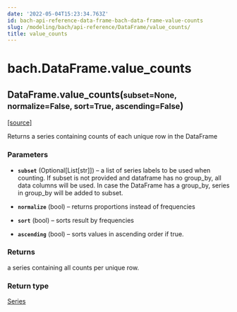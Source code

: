 ```yaml
---
date: '2022-05-04T15:23:34.763Z'
id: bach-api-reference-data-frame-bach-data-frame-value-counts
slug: /modeling/bach/api-reference/DataFrame/value_counts/
title: value_counts
---
```


# bach.DataFrame.value_counts

<div className="method">

<h2 className="signature-method"><span className="additional-name">DataFrame.</span><span className="name">value_counts(</span><small className="parameter-list"><span className="parameter" id="subset">subset=None</span>, <span className="parameter" id="normalize">normalize=False</span>, <span className="parameter" id="sort">sort=True</span>, <span className="parameter" id="ascending">ascending=False</span></small>)</h2>


&#8203;<span className="view-source">[[source]](https://github.com/objectiv/objectiv-analytics/blob/main/bach/bach/dataframe.py)</span>

<div className="content">

Returns a series containing counts of each unique row in the DataFrame


### Parameters

* **`subset`** (Optional[List[str]]) – a list of series labels to be used when counting. If subset is not provided and
dataframe has no group_by, all data columns will be used. In case the DataFrame has a group_by,
series in group_by will be added to subset.


* **`normalize`** (bool) – returns proportions instead of frequencies


* **`sort`** (bool) – sorts result by frequencies


* **`ascending`** (bool) – sorts values in ascending order if true.





### Returns

a series containing all counts per unique row.



### Return type

[Series](/docs/modeling/bach/api-reference/Series)



</div>


</div>
